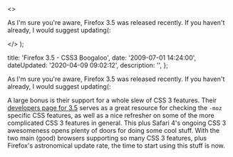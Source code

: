   <>
    <p>
      As I'm sure you're aware, Firefox 3.5 was released recently. If you
      haven't already, I would suggest updating(&#58;
    </p>
  </>
);


  title: 'Firefox 3.5 - CSS3 Boogaloo',
  date: '2009-07-01 14:24:00',
  dateUpdated: '2020-04-09 09:02:12',
  description: '',
};

As I'm sure you're aware, Firefox 3.5 was released recently. If you haven't already, I would suggest updating(:

A large bonus is their support for a whole slew of CSS 3 features. Their [developers page for 3.5](https://developer.mozilla.org/En/Firefox_3.5_for_developers) serves as a great resource for checking the `-moz` specific CSS features, as well as a nice refresher on some of the more complicated CSS 3 features in general. This plus Safari 4's ongoing CSS 3 awesomeness opens plenty of doors for doing some cool stuff. With the two main (good) browsers supporting so many CSS 3 features, plus Firefox's astronomical update rate, the time to start using this stuff is now.
